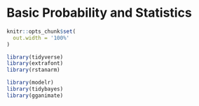 # Basic Probability and Statistics

```r
knitr::opts_chunk$set(
  out.width = '100%'
)
```

```r
library(tidyverse)
library(extrafont)
library(rstanarm)

library(modelr)
library(tidybayes)
library(gganimate)
```

